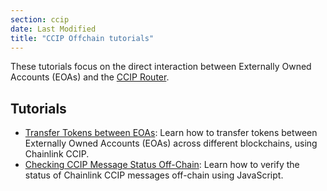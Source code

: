 ```yaml
---
section: ccip
date: Last Modified
title: "CCIP Offchain tutorials"
---
```


These tutorials focus on the direct interaction between Externally Owned Accounts (EOAs) and the [CCIP Router](/ccip/architecture#router).

## Tutorials

- [Transfer Tokens between EOAs](/ccip/tutorials/cross-chain-tokens-from-eoa): Learn how to transfer tokens between Externally Owned Accounts (EOAs) across different blockchains, using Chainlink CCIP.
- [Checking CCIP Message Status Off-Chain](/ccip/tutorials/get-status-offchain): Learn how to verify the status of Chainlink CCIP messages off-chain using JavaScript.
